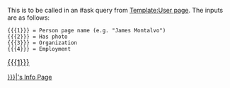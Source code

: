 <noinclude>
This is to be called in an #ask query from [[Template:User page]]. The inputs are as follows:

<pre>
{{{1}}} = Person page name (e.g. "James Montalvo")
{{{2}}} = Has photo
{{{3}}} = Organization
{{{4}}} = Employment
</pre>
</noinclude><includeonly><tr><th class="person-infobox-name-header" colspan="2"><big>[[{{{1}}}]]</big></th></tr>
<tr><td colspan="2">[[{{{1|}}}|{{{1|}}}'s Info Page]]</td></tr></includeonly>